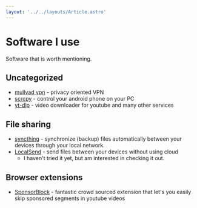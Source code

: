 ```yaml
---
layout: '../../layouts/Article.astro'
---
```




# Software I use

Software that is worth mentioning.

## Uncategorized

- [mullvad vpn](https://mullvad.net/) - privacy oriented VPN
- [scrcpy](https://scrcpy.org/) - control your android phone on your PC
- [yt-dlp](https://github.com/yt-dlp/yt-dlp) - video downloader for youtube and many other services

## File sharing

- [syncthing](https://syncthing.net/) - synchronize (backup) files automatically between your devices through your local network.
- [LocalSend](https://localsend.org/) - send files between your devices without using cloud
    - I haven't tried it yet, but am interested in checking it out.

## Browser extensions

- [SponsorBlock](https://sponsor.ajay.app/) - fantastic crowd sourced extension that let's you easily skip sponsored segments in youtube videos